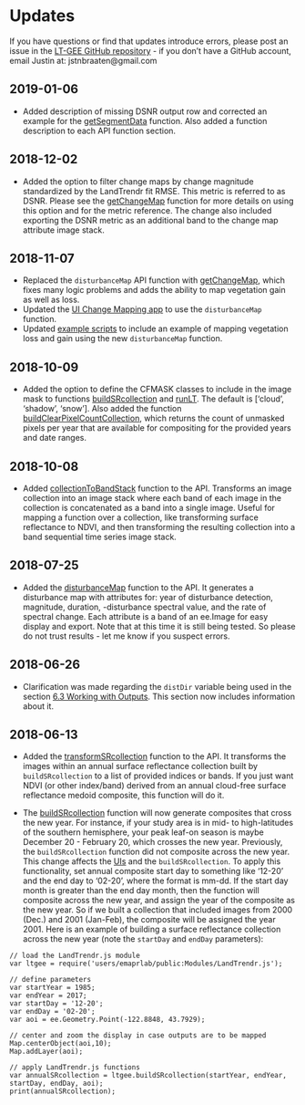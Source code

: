# Updates

If you have questions or find that updates introduce errors, please post an issue in the [LT-GEE GitHub repository](https://github.com/eMapR/LT-GEE/issues) - if you don't have a GitHub account, email Justin at: jstnbraaten@gmail.com

## 2019-01-06

+ Added description of missing DSNR output row and corrected an example for the [getSegmentData](./api.html#getSegmentData) function. Also added a function description to each API function section.

## 2018-12-02

+ Added the option to filter change maps by change magnitude standardized by the LandTrendr fit RMSE. This metric is referred to as DSNR. Please see the [getChangeMap](./api.html#getChangeMap) function for more details on using this option and for the metric reference. The change also included exporting the DSNR metric as an additional band to the change map attribute image stack.

## 2018-11-07

+ Replaced the `disturbanceMap` API function with [getChangeMap](./api.html#getChangeMap), which fixes many logic problems and adds
the ability to map vegetation gain as well as loss.
+ Updated the [UI Change Mapping app](https://emapr.github.io/LT-GEE/ui-applications.html) to use the `disturbanceMap` function.
+ Updated [example scripts](./example-scripts.html) to include an example of mapping vegetation loss and gain using the new 
`disturbanceMap` function.

## 2018-10-09

+ Added the option to define the CFMASK classes to include in the image mask to functions [buildSRcollection](./api.html#buildsrcollection) and [runLT](./api.html#runlt). The default is ['cloud', 'shadow', 'snow']. Also added the function [buildClearPixelCountCollection](./api.html#buildclearpixelcountcollection), which returns the count of unmasked pixels per year that are available for compositing for the provided years and date ranges.

## 2018-10-08

+ Added [collectionToBandStack](./api.html#collectionToBandStack) function to the API. Transforms an image collection into an image stack where each band of each image in the collection is concatenated as a band into a single image. Useful for mapping a function over a collection, like transforming surface reflectance to NDVI, and then transforming the resulting collection into a band sequential time series image stack.

## 2018-07-25

+ Added the [disturbanceMap](./api.html#disturbanceMap) function to the API. It generates a disturbance map with attributes for: year of disturbance detection, magnitude, duration, -disturbance spectral value, and the rate of spectral change. Each attribute is a band of an ee.Image for easy display and export. Note that at this time it is still being tested. So please do not trust results - let me know if you suspect errors.

## 2018-06-26

+ Clarification was made regarding the `distDir` variable being used in the section [6.3 Working with Outputs](./working-with-outputs.html#filter-an-isolated-segment-by-an-attribute). This section now includes information about it.


## 2018-06-13

+ Added the [transformSRcollection](./api.html#transformsrcollection) function to the API. It transforms the images within an annual surface reflectance collection built by `buildSRcollection` to a list of provided indices or bands. If you just want NDVI (or other index/band) derived from an annual cloud-free surface reflectance medoid composite, this function will do it.

+ The [buildSRcollection](./api.html#buildsrcollection) function will now generate composites that cross the new year. For instance, if your study area is in mid- to high-latitudes of the southern hemisphere, your peak leaf-on season is maybe December 20 - February 20, which crosses the new year. Previously, the `buildSRcollection` function did not composite across the new year. This change affects the [UIs](./LT-GEE/ui-applications.html) and the `buildSRcollection`. To apply this functionality, set annual composite start day to something like '12-20' and the end day to '02-20', where the format is mm-dd. If the start day month is greater than the end day month, then the function will composite across the new year, and assign the year of the composite as the new year. So if we built a collection that included images from 2000 (Dec.) and 2001 (Jan-Feb), the composite will be assigned the year 2001. Here is an example of building a surface reflectance collection across the new year (note the `startDay` and `endDay` parameters):

```
// load the LandTrendr.js module
var ltgee = require('users/emaprlab/public:Modules/LandTrendr.js');

// define parameters
var startYear = 1985;
var endYear = 2017;
var startDay = '12-20';
var endDay = '02-20';
var aoi = ee.Geometry.Point(-122.8848, 43.7929);

// center and zoom the display in case outputs are to be mapped 
Map.centerObject(aoi,10);
Map.addLayer(aoi);

// apply LandTrendr.js functions
var annualSRcollection = ltgee.buildSRcollection(startYear, endYear, startDay, endDay, aoi);
print(annualSRcollection);
```